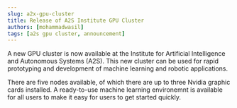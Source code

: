 ```yaml
---
slug: a2x-gpu-cluster
title: Release of A2S Institute GPU Cluster
authors: [mohammadwasil]
tags: [a2s gpu cluster, announcement]
---
```


A new GPU cluster is now available at the Institute for Artificial Intelligence and Autonomous Systems (A2S).
This new cluster can be used for rapid prototyping and development of machine learning and robotic applications.

There are five nodes available, of which there are up to three Nvidia graphic cards installed.
A ready-to-use machine learning environemnt is available for all users to make it 
easy for users to get started quickly.
